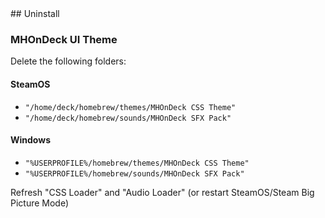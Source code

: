 
<section className = "install uninstall">
## Uninstall

### MHOnDeck UI Theme 

Delete the following folders:

#### SteamOS
- ```"/home/deck/homebrew/themes/MHOnDeck CSS Theme"```
- ```"/home/deck/homebrew/sounds/MHOnDeck SFX Pack"```

#### Windows
- ```"%USERPROFILE%/homebrew/themes/MHOnDeck CSS Theme"```
- ```"%USERPROFILE%/homebrew/sounds/MHOnDeck SFX Pack"```

Refresh "CSS Loader" and "Audio Loader" (or restart SteamOS/Steam Big Picture Mode)
</section>